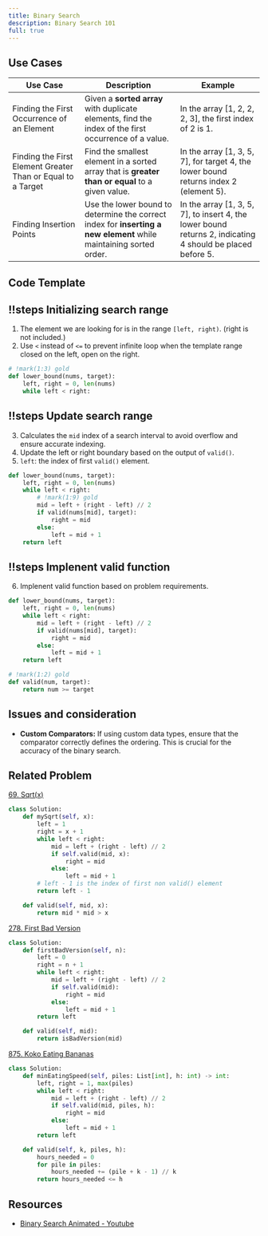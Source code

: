 ```yaml
---
title: Binary Search
description: Binary Search 101
full: true
---
```



## Use Cases

| Use Case  | Description   | Example                                        |
|-----------|-------------|------------------------------------------------|
| Finding the First Occurrence of an Element  | Given a **sorted array** with duplicate elements, find the index of the first occurrence of a value. | In the array [1, 2, 2, 2, 3], the first index of 2 is 1. |
| Finding the First Element Greater Than or Equal to a Target | Find the smallest element in a sorted array that is **greater than or equal** to a given value.     | In the array [1, 3, 5, 7], for target 4, the lower bound returns index 2 (element 5). |
| Finding Insertion Points                    | Use the lower bound to determine the correct index for **inserting a new element** while maintaining sorted order. | In the array [1, 3, 5, 7], to insert 4, the lower bound returns 2, indicating 4 should be placed before 5. |


## Code Template


<Scrollycoding>

## !!steps Initializing search range

1. The element we are looking for is in the range `[left, right)`. (right is not included.)
2. Use `<` instead of `<=` to prevent infinite loop when the template range closed on the left, open on the right.


```python !code
# !mark(1:3) gold
def lower_bound(nums, target):
    left, right = 0, len(nums)
    while left < right:
```


## !!steps Update search range

3. Calculates the `mid` index of a search interval to avoid overflow and ensure accurate indexing.
4. Update the left or right boundary based on the output of `valid()`.
5. `left`: the index of first `valid()` element.



```python !code
def lower_bound(nums, target):
    left, right = 0, len(nums)
    while left < right:
        # !mark(1:9) gold
    	mid = left + (right - left) // 2
        if valid(nums[mid], target):
            right = mid
        else:
            left = mid + 1
    return left
```


## !!steps Implenent valid function

6. Implenent valid function based on problem requirements.


```python !code
def lower_bound(nums, target):
    left, right = 0, len(nums)
    while left < right:
    	mid = left + (right - left) // 2
        if valid(nums[mid], target):
            right = mid
        else:
            left = mid + 1
    return left

# !mark(1:2) gold
def valid(num, target):
    return num >= target

```

</Scrollycoding>

## Issues and consideration
- **Custom Comparators:** If using custom data types, ensure that the comparator correctly defines the ordering. This is crucial for the accuracy of the binary search.

## Related Problem
[69. Sqrt(x)](https://leetcode.com/problems/sqrtx/description/)

```python
class Solution:
    def mySqrt(self, x):
        left = 1
        right = x + 1
        while left < right:
            mid = left + (right - left) // 2
            if self.valid(mid, x):
                right = mid
            else:
                left = mid + 1
        # left - 1 is the index of first non valid() element
        return left - 1

    def valid(self, mid, x):
        return mid * mid > x
```

[278. First Bad Version](https://leetcode.com/problems/first-bad-version/description/)

```python
class Solution:
    def firstBadVersion(self, n):
        left = 0
        right = n + 1
        while left < right:
            mid = left + (right - left) // 2
            if self.valid(mid):
                right = mid
            else:
                left = mid + 1
        return left

    def valid(self, mid):
        return isBadVersion(mid)
```

[875. Koko Eating Bananas](https://leetcode.com/problems/koko-eating-bananas/description/)

```python
class Solution:
    def minEatingSpeed(self, piles: List[int], h: int) -> int:
        left, right = 1, max(piles)
        while left < right:
            mid = left + (right - left) // 2
            if self.valid(mid, piles, h):
                right = mid
            else:
                left = mid + 1
        return left

    def valid(self, k, piles, h):
        hours_needed = 0
        for pile in piles:
            hours_needed += (pile + k - 1) // k
        return hours_needed <= h
```

## Resources
- [Binary Search Animated - Youtube](https://www.youtube.com/watch?v=eVuPCG5eIr4)
